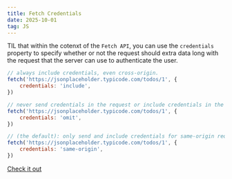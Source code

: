 ```yaml
---
title: Fetch Credentials
date: 2025-10-01
tag: JS
---
```


TIL that within the cotenxt of the `Fetch API`, you can use the `credentials` property
to specify whether or not the request should extra data long with the request that the
server can use to authenticate the user.

```jsx
// always include credentials, even cross-origin.
fetch('https://jsonplaceholder.typicode.com/todos/1', {
	credentials: 'include',
})

// never send credentials in the request or include credentials in the response.
fetch('https://jsonplaceholder.typicode.com/todos/1', {
	credentials: 'omit',
})

// (the default): only send and include credentials for same-origin requests.
fetch('https://jsonplaceholder.typicode.com/todos/1', {
	credentials: 'same-origin',
})
```

[Check it out](https://developer.mozilla.org/en-US/docs/Web/API/Fetch_API/Using_Fetch#including_credentials)
